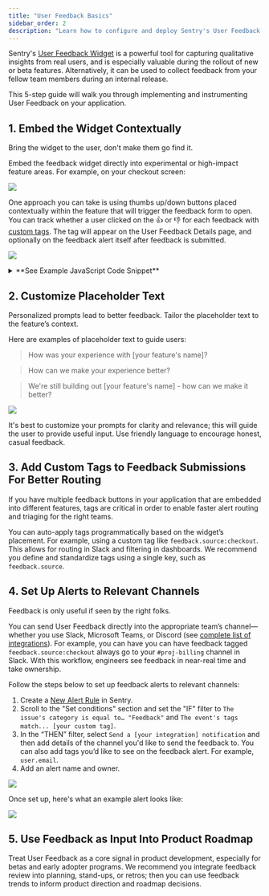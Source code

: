 ```yaml
---
title: "User Feedback Basics"
sidebar_order: 2
description: "Learn how to configure and deploy Sentry's User Feedback widget to capture qualitative insights from your users."
---
```


Sentry's [User Feedback Widget](/product/user-feedback/) is a powerful tool for capturing qualitative insights from real users, and is especially valuable during the rollout of new or beta features. Alternatively, it can be used to collect feedback from your fellow team members during an internal release. 

This 5-step guide will walk you through implementing and instrumenting User Feedback on your application.

## 1. Embed the Widget Contextually
Bring the widget to the user, don't make them go find it.

Embed the feedback widget directly into experimental or high-impact feature areas. For example, on your checkout screen:

![](feedback-img/img/feedback-on-checkout-page.png)

One approach you can take is using thumbs up/down buttons placed contextually within the feature that will trigger the feedback form to open. You can track whether a user clicked on the 👍 or 👎 for each feedback with [custom tags](/platforms/javascript/enriching-events/tags/). The tag will appear on the User Feedback Details page, and optionally on the feedback alert itself after feedback is submitted.

![](feedback-img/img/feedback-thumbs-up-down.png)


<details>
<summary>**See Example JavaScript Code Snippet**</summary>

```javascript
"use client";

import * as Sentry from "@sentry/react";
import { Fragment } from "react";

export default function ThumbsUpDownButtons({source}: {source: string) {
  const feedback = Sentry.getFeedback();
  
  return (
    <Fragment>
      <strong>Was this helpful?</strong>
      <button
        title="I like this"
        onClick={async () =>{
          const form = await feedback?.createForm({
            messagePlaceholder: 'What did you like most?',
            tags: {
              component: 'ThumbsUpDownButtons',
              'feedback.source': source,
              'feedback.type': 'positive',
            }
          });
          form?.appendToDom();
          form?.open();
        }}
      >
        Yes 👍
      </button>

      <button
        title="I don't like this"
        onClick={async () =>{
          const form = await feedback?.createForm({
            messagePlaceholder: 'How can we improve?',
            tags: {
              component: 'ThumbsUpDownButtons',
              'feedback.source': source,
              'feedback.type': 'negative',
            }
          });
          form?.appendToDom();
          form?.open();
        }}
      >
        No 👎
      </button>
    </Fragment>
  );
}
```

</details>



## 2. Customize Placeholder Text
Personalized prompts lead to better feedback. Tailor the placeholder text to the feature’s context.


Here are examples of placeholder text to guide users:

> How was your experience with [your feature's name]?

> How can we make your experience better? 

> We're still building out [your feature's name] - how can we make it better?

![](feedback-img/img/feedback-new-placeholder-example.png)


It's best to customize your prompts for clarity and relevance; this will guide the user to provide useful input. Use friendly language to encourage honest, casual feedback.


## 3. Add Custom Tags to Feedback Submissions For Better Routing

If you have multiple feedback buttons in your application that are embedded into different features, tags are critical in order to enable faster alert routing and triaging for the right teams.

You can auto-apply tags programmatically based on the widget’s placement. For example, using a custom tag like `feedback.source:checkout`. This allows for routing in Slack and filtering in dashboards. We recommend you define and standardize tags using a single key, such as `feedback.source`.


## 4. Set Up Alerts to Relevant Channels
Feedback is only useful if seen by the right folks.

You can send User Feedback directly into the appropriate team’s channel—whether you use Slack, Microsoft Teams, or Discord (see [complete list of integrations](/product/alerts/create-alerts/routing-alerts/#integrations)). For example, you can have you can have feedback tagged `feedback.source:checkout` always go to your `#proj-billing` channel in Slack. With this workflow, engineers see feedback in near-real time and take ownership.

Follow the steps below to set up feedback alerts to relevant channels:

1. Create a [New Alert Rule](https://sentry.io/alerts/new/issue/) in Sentry.
2. Scroll to the "Set conditions" section and set the "IF" filter to `The issue's category is equal to… "Feedback"` and `The event's tags match... [your custom tag]`.
3. In the “THEN” filter, select `Send a [your integration] notification` and then add details of the channel you'd like to send the feedback to. You can also add tags you’d like to see on the feedback alert. For example, `user.email`.
4. Add an alert name and owner.


![](feedback-img/img/feedback-alert-conditions.png)

Once set up, here's what an example alert looks like:

![](feedback-img/img/feedback-example-alert.png)


## 5. Use Feedback as Input Into Product Roadmap
Treat User Feedback as a core signal in product development, especially for betas and early adopter programs. We recommend you integrate feedback review into planning, stand-ups, or retros; then you can use feedback trends to inform product direction and roadmap decisions.

<PageGrid />
